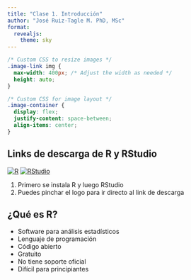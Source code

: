 ```yaml
---
title: "Clase 1. Introducción"
author: "José Ruiz-Tagle M. PhD, MSc"
format: 
  revealjs:
    theme: sky
---
```




```css
/* Custom CSS to resize images */
.image-link img {
  max-width: 400px; /* Adjust the width as needed */
  height: auto;
}

/* Custom CSS for image layout */
.image-container {
  display: flex;
  justify-content: space-between;
  align-items: center;
}
```

## Links de descarga de R y RStudio
<div class="image-container">
  [![R](https://www.r-project.org/logo/Rlogo.png)](https://cran.r-project.org/){.image-link} 
  [![RStudio](https://www.rstudio.com/wp-content/uploads/2018/10/RStudio-Logo-Flat.png)](https://www.rstudio.com/products/rstudio/download/){.image-link}
</div>


::: aside
1. Primero se instala R y luego RStudio
2. Puedes pinchar el logo para ir directo al link de descarga
:::

## ¿Qué es R?
- Software para análisis estadísticos
- Lenguaje de programación
- Código abierto
- Gratuito
- No tiene soporte oficial
- Difícil para principiantes

